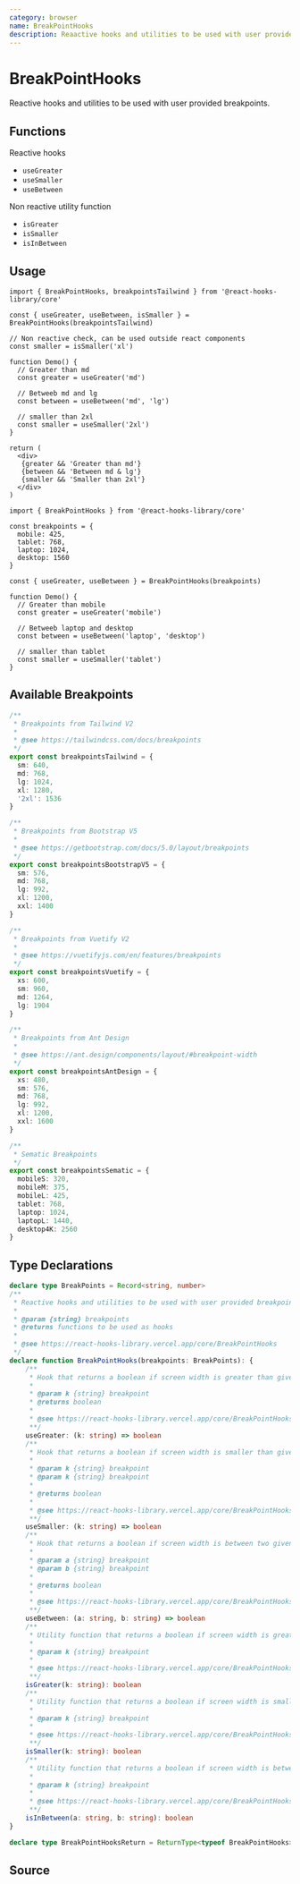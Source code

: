 ```yaml
---
category: browser
name: BreakPointHooks
description: Reaactive hooks and utilities to be used with user provided breakpoints.
---
```



<Playground>
  <Demo />
</Playground>

# BreakPointHooks

Reactive hooks and utilities to be used with user provided breakpoints.

## Functions

Reactive hooks

- `useGreater`
- `useSmaller`
- `useBetween`

Non reactive utility function

- `isGreater`
- `isSmaller`
- `isInBetween`

## Usage

```tsx
import { BreakPointHooks, breakpointsTailwind } from '@react-hooks-library/core'

const { useGreater, useBetween, isSmaller } = BreakPointHooks(breakpointsTailwind)

// Non reactive check, can be used outside react components
const smaller = isSmaller('xl')

function Demo() {
  // Greater than md
  const greater = useGreater('md')

  // Betweeb md and lg
  const between = useBetween('md', 'lg')

  // smaller than 2xl
  const smaller = useSmaller('2xl')
}

return (
  <div>
   {greater && 'Greater than md'}
   {between && 'Between md & lg'}
   {smaller && 'Smaller than 2xl'}
  </div>
)
```

```tsx
import { BreakPointHooks } from '@react-hooks-library/core'

const breakpoints = {
  mobile: 425,
  tablet: 768,
  laptop: 1024,
  desktop: 1560
}

const { useGreater, useBetween } = BreakPointHooks(breakpoints)

function Demo() {
  // Greater than mobile
  const greater = useGreater('mobile')

  // Betweeb laptop and desktop
  const between = useBetween('laptop', 'desktop')

  // smaller than tablet
  const smaller = useSmaller('tablet')
}
```

## Available Breakpoints

```typescript
/**
 * Breakpoints from Tailwind V2
 *
 * @see https://tailwindcss.com/docs/breakpoints
 */
export const breakpointsTailwind = {
  sm: 640,
  md: 768,
  lg: 1024,
  xl: 1280,
  '2xl': 1536
}

/**
 * Breakpoints from Bootstrap V5
 *
 * @see https://getbootstrap.com/docs/5.0/layout/breakpoints
 */
export const breakpointsBootstrapV5 = {
  sm: 576,
  md: 768,
  lg: 992,
  xl: 1200,
  xxl: 1400
}

/**
 * Breakpoints from Vuetify V2
 *
 * @see https://vuetifyjs.com/en/features/breakpoints
 */
export const breakpointsVuetify = {
  xs: 600,
  sm: 960,
  md: 1264,
  lg: 1904
}

/**
 * Breakpoints from Ant Design
 *
 * @see https://ant.design/components/layout/#breakpoint-width
 */
export const breakpointsAntDesign = {
  xs: 480,
  sm: 576,
  md: 768,
  lg: 992,
  xl: 1200,
  xxl: 1600
}

/**
 * Sematic Breakpoints
 */
export const breakpointsSematic = {
  mobileS: 320,
  mobileM: 375,
  mobileL: 425,
  tablet: 768,
  laptop: 1024,
  laptopL: 1440,
  desktop4K: 2560
}
```

## Type Declarations

```typescript
declare type BreakPoints = Record<string, number>
/**
 * Reactive hooks and utilities to be used with user provided breakpoints.
 *
 * @param {string} breakpoints
 * @returns functions to be used as hooks
 *
 * @see https://react-hooks-library.vercel.app/core/BreakPointHooks
 */
declare function BreakPointHooks(breakpoints: BreakPoints): {
    /**
     * Hook that returns a boolean if screen width is greater than given breakpoint.
     *
     * @param k {string} breakpoint
     * @returns boolean
     *
     * @see https://react-hooks-library.vercel.app/core/BreakPointHooks
     **/
    useGreater: (k: string) => boolean
    /**
     * Hook that returns a boolean if screen width is smaller than given breakpoint.
     *
     * @param k {string} breakpoint
     * @param k {string} breakpoint
     *
     * @returns boolean
     *
     * @see https://react-hooks-library.vercel.app/core/BreakPointHooks
     **/
    useSmaller: (k: string) => boolean
    /**
     * Hook that returns a boolean if screen width is between two given breakpoint.
     *
     * @param a {string} breakpoint
     * @param b {string} breakpoint
     *
     * @returns boolean
     *
     * @see https://react-hooks-library.vercel.app/core/BreakPointHooks
     **/
    useBetween: (a: string, b: string) => boolean
    /**
     * Utility function that returns a boolean if screen width is greater than given breakpoint.
     *
     * @param k {string} breakpoint
     *
     * @see https://react-hooks-library.vercel.app/core/BreakPointHooks
     **/
    isGreater(k: string): boolean
    /**
     * Utility function that returns a boolean if screen width is smaller than given breakpoint.
     *
     * @param k {string} breakpoint
     *
     * @see https://react-hooks-library.vercel.app/core/BreakPointHooks
     **/
    isSmaller(k: string): boolean
    /**
     * Utility function that returns a boolean if screen width is between two given breakpoint.
     *
     * @param k {string} breakpoint
     *
     * @see https://react-hooks-library.vercel.app/core/BreakPointHooks
     **/
    isInBetween(a: string, b: string): boolean
}

declare type BreakPointHooksReturn = ReturnType<typeof BreakPointHooks>
```

## Source

<Source name="BreakPointHooks" pkg="core" />
